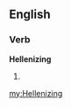 ==English==

===Verb===
'''Hellenizing'''

# {{present participle of|[[Hellenize]]}}

[[my:Hellenizing]]